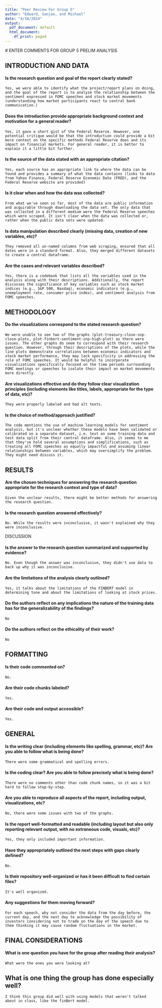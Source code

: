 ```yaml
---
title: "Peer Review For Group 5"
author: "Edward, Sanjae, and Michael"
date: "4/18/2024"
output:
  pdf_document: default
  html_document:
    df_print: paged
---
```


\# ENTER COMMENTS FOR GROUP 5 PRELIM ANALYSIS

## INTRODUCTION AND DATA

#### Is the research question and goal of the report clearly stated?

```         
Yes, we were able to identify what the project/report plans on doing, and the goal of the report is to analyze the relationship between the sentiment expressed in FOMC speeches and stock market movements (understanding how market participants react to central bank communication.)
```

#### Does the introduction provide appropriate background context and motivation for a general reader?

```         
Yes, it gave a short gist of the Federal Reserve. However, one potential critique would be that the introduction could provide a bit more context on the specific methods Federal Reserve does and its impact on financial markets. For general reader, it is better to explain it a little bit further. 
```

#### Is the source of the data stated with an appropriate citation?

```         
Yes, each source has an appropriate link to where the data can be found and provides a summary of what the data contains (links to data from Yahoo Finance, Federal Reserve Economic Data (FRED), and the Federal Reserve website are provided)
```

#### Is it clear when and how the data was collected?

```         
From what we've seen so far, most of the data are public information and acquirable through downloading the data set. The only data that was collected in a different medium were the Federal Reserve speeches which were scraped. It isn't clear when the data was collected or, rather when the public data sets were updated.
```

#### Is data manipulation described clearly (missing data, creation of new variables, etc)?

```         
They removed all un-named columns from web scraping, ensured that all dates were in a standard format. Also, they merged different datasets to create a central dataframe.
```

#### Are the cases and relevant variables described?

```         
Yes, there is a codebook that lists all the variables used in the analysis along with their descriptions. Additionally, the report discusses the significance of key variables such as stock market indices (e.g., S&P 500, Nasdaq), economic indicators (e.g., unemployment rate, consumer price index), and sentiment analysis from FOMC speeches.
```

## METHODOLOGY


#### Do the visualizations correspond to the stated research question?

```         
We were unable to see two of the graphs (plot-treasury-close-snp-close-plots, plot-finbert-sentiment-snp-high-plot) as there were issues. The other graphs do seem to correspond with their research question. However, through their descriptions of the plots, while the line plots demonstrate correlations between economic indicators and stock market performance, they may lack specificity in addressing the role of FOMC speeches. It would be helpful to incorporate visualizations specifically focused on the time periods surrounding FOMC meetings or speeches to isolate their impact on market movements more directly.
```

#### Are visualizations effective and do they follow clear visualization principles (including elements like titles, labels, appropriate for the type of data, etc)?

```         
They were properly labeled and had alt texts.
```

#### Is the choice of method/approach justified?

```         
The code mentions the use of machine learning models for sentiment analysis, but it's unclear whether these models have been validated or calibrated on a separate dataset, i.e. test on some training data and test data split from their central dataframe. Also, it seems to me that they've hold several assumptions and simplifications, such as treating all FOMC speeches as equally impactful and assuming linear relationships between variables, which may oversimplify the problem. They might need discuss it.
```

## RESULTS

#### Are the chosen techniques for answering the research question appropriate for the research context and type of data?

```         
Given the unclear results, there might be better methods for answering the research question.
```

#### Is the research question answered effectively?

```         
No. While the results were inconclusive, it wasn't explained why they were inconclusive.
```

DISCUSSION

#### Is the answer to the research question summarized and supported by evidence?

```         
No. Even though the answer was inconclusive, they didn't use data to back up why it was inconclusive. 
```

#### Are the limitations of the analysis clearly outlined?

```         
Yes, it talks about the limitations of the FINBERT model in determining tone and about the limitations of looking at stock prices.
```

#### Do the authors reflect on any implications the nature of the training data has for the generalizability of the findings?

```         
No
```

#### Do the authors reflect on the ethicality of their work?

```         
No
```

## FORMATTING

#### Is their code commented on?

```         
No.
```

#### Are their code chunks labeled?

```         
Yes.
```

#### Are their code and output accessible?

```         
Yes.
```

## GENERAL

#### Is the writing clear (including elements like spelling, grammar, etc)? Are you able to follow what is being done?

```         
There were some grammatical and spelling errors.
```

#### Is the coding clear? Are you able to follow precisely what is being done?

```         
There were no comments other than code chunk names, so it was a bit hard to follow step-by-step.
```

#### Are you able to reproduce all aspects of the report, including output, visualizations, etc?

```         
No, there were some issues with two of the graphs.
```

#### Is the report well-formatted and readable (including layout but also only reporting relevant output, with no extraneous code, visuals, etc)?

```         
Yes, they only included important information.
```

#### Have they appropriately outlined the next steps with gaps clearly defined?

```         
No.
```

#### Is their repository well-organized or has it been difficult to find certain files?

```         
It's well organized.
```

#### Any suggestions for them moving forward?

```         
For each speech, why not consider the data from the day before, the current day, and the next day to acknowledge the possibility of investors considering not to trade on the day of the speech due to them thinking it may cause random fluctuations in the market.               
```

## FINAL CONSIDERATIONS

#### What is one question you have for the group after reading their analysis?

```         
What were the ones you were looking at?
```

## What is one thing the group has done especially well?

```         
I think this group did well with using models that weren't talked about in class, like the finBert model.
```
